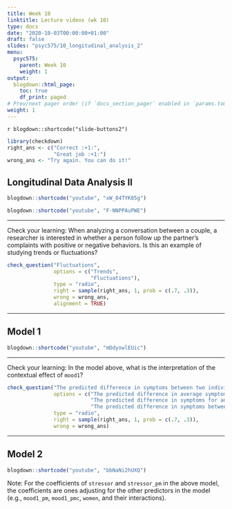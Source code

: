 ```yaml
---
title: Week 10
linktitle: Lecture videos (wk 10)
type: docs
date: "2020-10-03T00:00:00+01:00"
draft: false
slides: "psyc575/10_longitudinal_analysis_2"
menu:
  psyc575:
    parent: Week 10
    weight: 1
output:
  blogdown::html_page:
    toc: true
    df_print: paged
# Prev/next pager order (if `docs_section_pager` enabled in `params.toml`)
weight: 1
---
```


`r blogdown::shortcode("slide-buttons2")`

```r
library(checkdown)
right_ans <- c("Correct :+1:", 
               "Great job :+1:")
wrong_ans <- "Try again. You can do it!"
```

## Longitudinal Data Analysis II

```r
blogdown::shortcode("youtube", "xW_84TYK85g")
```

```r
blogdown::shortcode("youtube", "F-NNPPAuPWE")
```

***

Check your learning: When analyzing a conversation between a couple, a researcher is interested in whether a person follow up the partner's complaints with positive or negative behaviors. Is this an example of studying trends or fluctuations?

```r
check_question("Fluctuations", 
               options = c("Trends", 
                           "Fluctuations"), 
               type = "radio", 
               right = sample(right_ans, 1, prob = c(.7, .3)), 
               wrong = wrong_ans, 
               alignment = TRUE)
```

***

## Model 1

```r
blogdown::shortcode("youtube", "mDdyowlEUic")
```

***

Check your learning: In the model above, what is the interpretation of the contextual effect of `mood1`?

```r
check_question("The predicted difference in symptoms between two individuals with 1 unit difference in average negative mood on a day when both individuals have the same daily mood level", 
               options = c("The predicted difference in average symptoms between two individuals with 1 unit difference in average negative mood", 
                           "The predicted difference in symptoms for an individual across two days with 1 unit difference in mood", 
                           "The predicted difference in symptoms between two individuals with 1 unit difference in average negative mood on a day when both individuals have the same daily mood level"), 
               type = "radio", 
               right = sample(right_ans, 1, prob = c(.7, .3)), 
               wrong = wrong_ans)
```

***

## Model 2

```r
blogdown::shortcode("youtube", "bbNaNi2hUXQ")
```

Note: For the coefficients of `stressor` and `stressor_pm` in the above model, the coefficients are ones adjusting for the other predictors in the model (e.g., `mood1_pm`, `mood1_pmc`, `women`, and their interactions). 
